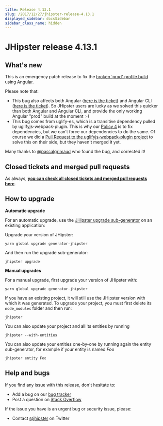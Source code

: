 ```yaml
---
title: Release 4.13.1
slug: /2017/12/27/jhipster-release-4.13.1
displayed_sidebar: docsSidebar
sidebar_class_name: hidden
---
```


JHipster release 4.13.1
==================

What's new
----------

This is an emergency patch release to fix the [broken 'prod' profile build](https://github.com/jhipster/generator-jhipster/issues/6910) using Angular.

Please note that:

- This bug also affects both Angular ([here is the ticket](https://github.com/angular/angular/issues/21173)) and Angular CLI ([here is the ticket](https://github.com/angular/angular-cli/issues/8997)). So JHipster users are lucky as we solved this quicker than both Angular and Angular CLI, and provide the only working Angular "prod" build at the moment :-)
- This bug comes from uglify-es, which is a transitive dependency pulled by uglifyjs-webpack-plugin. This is why our [Policy 4](https://www.jhipster.tech/policies/) is to fix dependencies, but we can't force our dependencies to do the same. Of course we did a [Pull Request to the uglifyjs-webpack-plugin project](https://github.com/webpack-contrib/uglifyjs-webpack-plugin/pull/199) to solve this on their side, but they haven't merged it yet.

Many thanks to [@pascalgrimaud](https://twitter.com/pascalgrimaud) who found the bug, and corrected it!

Closed tickets and merged pull requests
------------
As always, __[you can check all closed tickets and merged pull requests here](https://github.com/jhipster/generator-jhipster/issues?q=milestone%3A4.13.1+is%3Aclosed)__.

How to upgrade
------------

**Automatic upgrade**

For an automatic upgrade, use the [JHipster upgrade sub-generator](/upgrading-an-application/) on an existing application:

Upgrade your version of JHipster:

```
yarn global upgrade generator-jhipster
```

And then run the upgrade sub-generator:

```
jhipster upgrade
```

**Manual upgrades**

For a manual upgrade, first upgrade your version of JHipster with:

```
yarn global upgrade generator-jhipster
```

If you have an existing project, it will still use the JHipster version with which it was generated.
To upgrade your project, you must first delete its `node_modules` folder and then run:

```
jhipster
```

You can also update your project and all its entities by running

```
jhipster --with-entities
```

You can also update your entities one-by-one by running again the entity sub-generator, for example if your entity is named _Foo_

```
jhipster entity Foo
```

Help and bugs
--------------

If you find any issue with this release, don't hesitate to:

- Add a bug on our [bug tracker](https://github.com/jhipster/generator-jhipster/issues?state=open)
- Post a question on [Stack Overflow](http://stackoverflow.com/tags/jhipster/info)

If the issue you have is an urgent bug or security issue, please:

- Contact [@jhipster](https://twitter.com/jhipster) on Twitter
